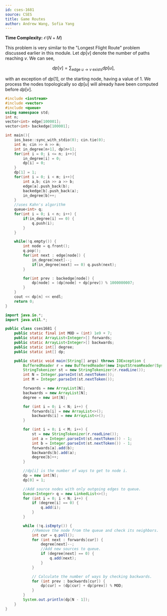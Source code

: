```yaml
---
id: cses-1681
source: CSES
title: Game Routes
author: Andrew Wang, Sofia Yang
---
```


**Time Complexity:** $\mathcal{O}(N+M)$

This problem is very similar to the "Longest Flight Route" problem discussed
earlier in this module. Let $dp[v]$ denote the number of paths reaching $v$. We
can see,

$$
dp[v]= \sum_{\text{edge } u\to v \text{ exists}}dp[u],
$$

with an exception of $dp[1]$, or the starting node, having a value of 1. We
process the nodes topologically so $dp[u]$ will already have been computed
before $dp[v]$.

<LanguageSection>

<CPPSection>

```cpp
#include <iostream>
#include <vector>
#include <queue>
using namespace std;
int n;
vector<int> edge[100001];
vector<int> backedge[100001];

int main(){
	ios_base::sync_with_stdio(0); cin.tie(0);
	int m; cin >> n >> m;
	int in_degree[n+1], dp[n+1];
	for(int i = 0; i <= n; i++){
		in_degree[i] = 0;
		dp[i] = 0;
	}
	dp[1] = 1;
	for(int i = 0; i < m; i++){
		int a,b; cin >> a >> b;
		edge[a].push_back(b);
		backedge[b].push_back(a);
		in_degree[b]++;
	}
	//uses Kahn's algorithm
	queue<int> q;
	for(int i = 0; i < n; i++) {
		if(in_degree[i] == 0) {
			q.push(i);
		}
	}

	while(!q.empty()) {
		int node = q.front();
		q.pop();
		for(int next : edge[node]) {
			in_degree[next]--;
			if(in_degree[next] == 0) q.push(next);
		}

		for(int prev : backedge[node]) {
			dp[node] = (dp[node] + dp[prev]) % 1000000007;
		}
	}
	cout << dp[n] << endl;
	return 0;
}
```

</CPPSection>

<JavaSection>

```java
import java.io.*;
import java.util.*;

public class cses1681 {
	public static final int MOD = (int) 1e9 + 7;
	public static ArrayList<Integer>[] forwards;
	public static ArrayList<Integer>[] backwards;
	public static int[] degree;
	public static int[] dp;

	public static void main(String[] args) throws IOException {
		BufferedReader r = new BufferedReader(new InputStreamReader(System.in));
		StringTokenizer st = new StringTokenizer(r.readLine());
		int N = Integer.parseInt(st.nextToken());
		int M = Integer.parseInt(st.nextToken());

		forwards = new ArrayList[N];
		backwards = new ArrayList[N];
		degree = new int[N];

		for (int i = 0; i < N; i++) {
			forwards[i] = new ArrayList<>();
			backwards[i] = new ArrayList<>();
		}

		for (int i = 0; i < M; i++) {
			st = new StringTokenizer(r.readLine());
			int a = Integer.parseInt(st.nextToken()) - 1;
			int b = Integer.parseInt(st.nextToken()) - 1;
			forwards[a].add(b);
			backwards[b].add(a);
			degree[b]++;
		}

		//dp[i] is the number of ways to get to node i.
		dp = new int[N];
		dp[0] = 1;

		//Add source nodes with only outgoing edges to queue.
		Queue<Integer> q = new LinkedList<>();
		for (int i = 0; i < N; i++) {
			if (degree[i] == 0) {
				q.add(i);
			}
		}

		while (!q.isEmpty()) {
			//Remove the node from the queue and check its neighbors.
			int cur = q.poll();
			for (int next : forwards[cur]) {
				degree[next]--;
				//Add new sources to queue.
				if (degree[next] == 0) {
					q.add(next);
				}
			}

			// Calculate the number of ways by checking backwards.
			for (int prev : backwards[cur]) {
				dp[cur] = (dp[cur] + dp[prev]) % MOD;
			}
		}
		System.out.println(dp[N - 1]);
	}
}
```
</JavaSection>
</LanguageSection>
